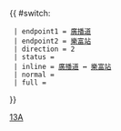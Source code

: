 {{ #switch: {{{format|}}}
  | endpoint1 = [[廣播道]]
  | endpoint2 = [[樂富站]]
  | direction = 2
  | status =
  | inline = [[廣播道]] ↔ [[樂富站]]
  | normal =
  | full =
}}<noinclude>[[Category:九龍專線小巴路線模板|13A]]</noinclude>